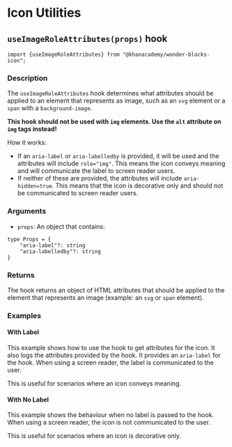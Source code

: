 
<Meta of={IconUtilitiesStories} />

# Icon Utilities

## `useImageRoleAttributes(props)` hook

```tsx
import {useImageRoleAttributes} from "@khanacademy/wonder-blocks-icon";
```

### Description

The `useImageRoleAttributes` hook determines what attributes should be applied
to an element that represents as image, such as an `svg` element or a `span`
with a `background-image`.

**This hook should not be used with `img` elements. Use the `alt` attribute on
`img` tags instead!**

How it works:
- If an `aria-label` or `aria-labelledby` is provided, it will be used and the
attributes will include `role="img"`. This means the icon conveys meaning and
will communicate the label to screen reader users.
- If neither of these are provided, the attributes will include `aria-hidden=true`.
This means that the icon is decorative only and should not be communicated to
screen reader users.

### Arguments

- `props`: An object that contains:
```tsx
type Props = {
    "aria-label"?: string
    "aria-labelledby"?: string
}
```

### Returns

The hook returns an object of HTML attributes that should be applied to the
element that represents an image (example: an `svg` or `span` element).

### Examples

#### With Label

This example shows how to use the hook to get attributes for the icon. It also
logs the attributes provided by the hook. It provides an `aria-label` for the
hook. When using a screen reader, the label is communicated to the user.

This is useful for scenarios where an icon conveys meaning.

<Canvas of={IconUtilitiesStories.UseImageRoleAttributesWithLabel} />

#### With No Label

This example shows the behaviour when no label is passed to the hook. When
using a screen reader, the icon is not communicated to the user.

This is useful for scenarios where an icon is decorative only.

<Canvas of={IconUtilitiesStories.UseImageRoleAttributesWithNoLabel} />